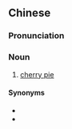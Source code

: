 {{also|樱桃饼}}
==Chinese==
{{zh-forms|s=樱桃饼|type=21}}

===Pronunciation===
{{zh-pron
|m=yīngtáobǐng
|c=jing1 tou4 beng2
|cat=n
}}

===Noun===
{{zh-noun}}

# [[cherry pie]]

====Synonyms====
* {{zh-l|櫻桃派}}
* {{zh-l|櫻桃餡餅}}